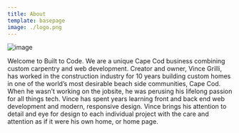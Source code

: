 ```yaml
---
title: About
template: basepage
image: ./logo.png
---
```


![image](./logo4.png)

Welcome to Built to Code. We are a unique Cape Cod business combining custom carpentry and web development.
Creator and owner, Vince Grilli, has worked in the construction industry for 10 years building custom homes in one of the world’s most desirable beach side communities, Cape Cod. When he wasn’t working on the jobsite, he was perusing his lifelong passion for all things tech. Vince has spent years learning front and back end web development and modern, responsive design.
Vince brings his attention to detail and eye for design to each individual project with the care and attention as if it were his own home, or home page.
